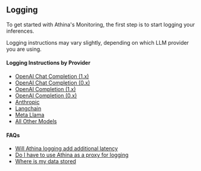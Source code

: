 ## Logging

To get started with Athina's Monitoring, the first step is to start logging your inferences.

Logging instructions may vary slightly, depending on which LLM provider you are using.

#### Logging Instructions by Provider

- [OpenAI Chat Completion (1.x)](/logging/openai_chat_1)
- [OpenAI Chat Completion (0.x)](/logging/openai_chat_0)
- [OpenAI Completion (1.x)](/logging/openai_completion_1)
- [OpenAI Completion (0.x)](/logging/openai_completion_0)
- [Anthropic](/logging/anthropic)
- [Langchain](/logging/langchain)
- [Meta Llama](/logging/meta_llama)
- [All Other Models](/logging/misc)

#### FAQs

- [Will Athina logging add additional latency](/logging/faq/logging_latency)
- [Do I have to use Athina as a proxy for logging](/logging/faq/proxy)
- [Where is my data stored](/logging/faq/data_policy)
